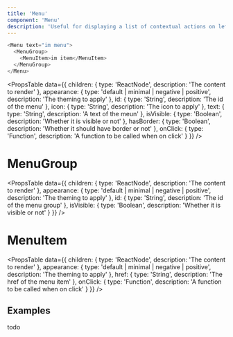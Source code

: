 ```yaml
---
title: 'Menu'
component: 'Menu'
description: 'Useful for displaying a list of contextual actions on left click.'
---
```


```js live
<Menu text="im menu">
  <MenuGroup>
    <MenuItem>im item</MenuItem>
  </MenuGroup>
</Menu>
```

<PropsTable
  data={{
    children: {
      type: 'ReactNode',
      description: 'The content to render'
    },
    appearance: {
      type: 'default | minimal | negative | positive',
      description: 'The theming to apply'
    },
    id: {
      type: 'String',
      description: 'The id of the menu'
    },
    icon: {
      type: 'String',
      description: 'The icon to apply'
    },
    text: {
      type: 'String',
      description: 'A text of the meun'
    },
    isVisible: {
      type: 'Boolean',
      description: 'Whether it is visible or not'
    },
    hasBorder: {
      type: 'Boolean',
      description: 'Whether it should have border or not'
    },
    onClick: {
      type: 'Function',
      description: 'A function to be called when on click'
    }
  }}
/>

# MenuGroup

<PropsTable
  data={{
    children: {
      type: 'ReactNode',
      description: 'The content to render'
    },
    appearance: {
      type: 'default | minimal | negative | positive',
      description: 'The theming to apply'
    },
    id: {
      type: 'String',
      description: 'The id of the menu group'
    },
    isVisible: {
      type: 'Boolean',
      description: 'Whether it is visible or not'
    }
  }}
/>

# MenuItem

<PropsTable
  data={{
    children: {
      type: 'ReactNode',
      description: 'The content to render'
    },
    appearance: {
      type: 'default | minimal | negative | positive',
      description: 'The theming to apply'
    },
    href: {
      type: 'String',
      description: 'The href of the menu item'
    },
    onClick: {
      type: 'Function',
      description: 'A function to be called when on click'
    }
  }}
/>

## Examples

todo
